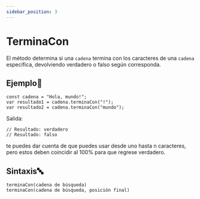 ```yaml
---
sidebar_position: 3
---
```


# TerminaCon

El método determina si una `cadena` termina con los caracteres de una `cadena` específica, devolviendo verdadero o falso según corresponda.

## Ejemplo📝

```dummy
const cadena = "Hola, mundo!";
var resultado1 = cadena.terminaCon("!"); 
var resultado2 = cadena.terminaCon("mundo");
```
Salida:
```dummy
// Resultado: verdadero
// Resultado: falso
```

te puedes dar cuenta de que puedes usar desde uno hasta n caracteres, pero estos deben coincidir al 100% para que regrese verdadero.

## Sintaxis🔤

```dummy
terminaCon(cadena de búsqueda)
terminaCon(cadena de búsqueda, posición final)
```

